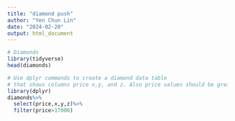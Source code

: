 ```yaml
---
title: "diamond push"
author: "Yen Chun Lin"
date: "2024-02-20"
output: html_document
---
```


```r
# Diamonds
library(tidyverse)
head(diamonds)

# Use dplyr commands to create a diamond data table
# that shows columns price x,y, and z. Also price values should be greater than 17000.
library(dplyr)
diamonds%>%
  select(price,x,y,z)%>%
  filter(price>17000)
```



